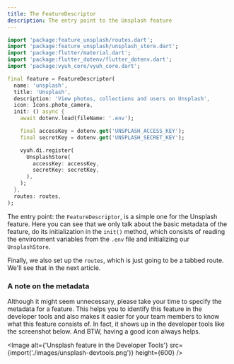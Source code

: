 ```yaml
---
title: The FeatureDescriptor
description: The entry point to the Unsplash feature
---
```



```dart
import 'package:feature_unsplash/routes.dart';
import 'package:feature_unsplash/unsplash_store.dart';
import 'package:flutter/material.dart';
import 'package:flutter_dotenv/flutter_dotenv.dart';
import 'package:vyuh_core/vyuh_core.dart';

final feature = FeatureDescriptor(
  name: 'unsplash',
  title: 'Unsplash',
  description: 'View photos, collections and users on Unsplash',
  icon: Icons.photo_camera,
  init: () async {
    await dotenv.load(fileName: '.env');

    final accessKey = dotenv.get('UNSPLASH_ACCESS_KEY');
    final secretKey = dotenv.get('UNSPLASH_SECRET_KEY');

    vyuh.di.register(
      UnsplashStore(
        accessKey: accessKey,
        secretKey: secretKey,
      ),
    );
  },
  routes: routes,
);

```

The entry point: the `FeatureDescriptor`, is a simple one for the Unsplash
feature. Here you can see that we only talk about the basic metadata of the
feature, do its initialization in the `init()` method, which consists of reading
the environment variables from the `.env` file and initializing our
`UnsplashStore`.

Finally, we also set up the `routes`, which is just going to be a tabbed route.
We'll see that in the next article.

### A note on the metadata

Although it might seem unnecessary, please take your time to specify the
metadata for a feature. This helps you to identify this feature in the developer
tools and also makes it easier for your team members to know what this feature
consists of. In fact, it shows up in the developer tools like the screenshot
below. And BTW, having a good icon always helps.

<Image
  alt={'Unsplash feature in the Developer Tools'}
  src={import('./images/unsplash-devtools.png')}
  height={600}
/>
